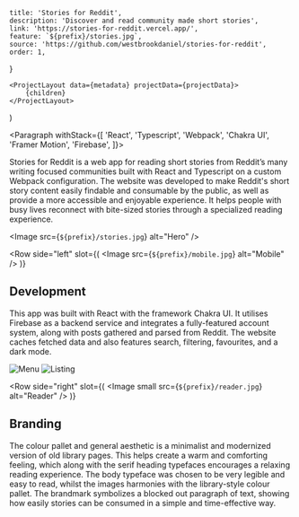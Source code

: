 
    title: 'Stories for Reddit',
    description: 'Discover and read community made short stories',
    link: 'https://stories-for-reddit.vercel.app/',
    feature: `${prefix}/stories.jpg`,
    source: 'https://github.com/westbrookdaniel/stories-for-reddit',
    order: 1,
}

    <ProjectLayout data={metadata} projectData={projectData}>
        {children}
    </ProjectLayout>
)

<Paragraph withStack={[
	'React',
	'Typescript',
	'Webpack',
	'Chakra UI',
	'Framer Motion',
	'Firebase',
]}>

Stories for Reddit is a web app for reading short stories from Reddit’s
many writing focused communities built with React and Typescript on a
custom Webpack configuration. The website was developed to make Reddit's
short story content easily findable and consumable by the public, as well
as provide a more accessible and enjoyable experience. It helps people with
busy lives reconnect with bite-sized stories through a specialized reading experience.

</Paragraph>

<Image src={`${prefix}/stories.jpg`} alt="Hero" />

<Row 
	side="left" 
	slot={(
		<Image src={`${prefix}/mobile.jpg`} alt="Mobile" />
	)}
>

## Development

This app was built with React with the framework Chakra UI.
It utilises Firebase as a backend service and integrates a
fully-featured account system, along with posts gathered and
parsed from Reddit. The website caches fetched data and also
features search, filtering, favourites, and a dark mode.

</Row>

<Gallery>
    <Image src={`${prefix}/menu.jpg`} alt="Menu" />
    <Image src={`${prefix}/list.jpg`} alt="Listing" />
</Gallery>

<Row 
	side="right" 
	slot={(
		<Image small src={`${prefix}/reader.jpg`} alt="Reader" />
	)}
>

## Branding

The colour pallet and general aesthetic is a minimalist and modernized
version of old library pages. This helps create a warm and comforting
feeling, which along with the serif heading typefaces encourages a relaxing
reading experience. The body typeface was chosen to be very legible and
easy to read, whilst the images harmonies with the library-style colour
pallet. The brandmark symbolizes a blocked out paragraph of text,
showing how easily stories can be consumed in a simple and time-effective way.

</Row>
